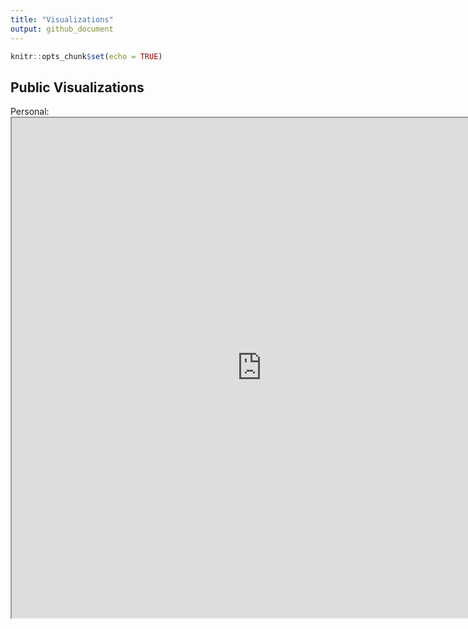 ```yaml
---
title: "Visualizations"
output: github_document
---
```


```r
knitr::opts_chunk$set(echo = TRUE)
```

## Public Visualizations



Personal:
<iframe align = "center" width = "800" height = "800" src="https://public.tableau.com/views/TourdeFrance2024/TourdeFrance?:publish=yes&:embed=true&:origin=viz_share_link"/>

## Look upon my works, ye Mighty, and despair!

### For the USAID ones are no longer funded.

Downloaded images of the public Tableau dashboards I created/managed during my time at USAID Data Services.

**Digital Ecosystem Country Assessment (DECA) Dashboard:** I created the Monitoring, Evaluation, and Learning tab, which monitored selected indicators of digital growth across countries with available data. I created a graph comparing the indicators between base years and available years selected by the user. Countries receiving USAID assistance are marked, and countries by region are highlighted by color.

Active Mobile Money Agent Outlets (Per 100,000 Adults), Base Year 2017:
![DECA 1](DECA 1.png)
E-Government Development Index Score (0-1), Base Year 2018:
![DECA 2](DECA 2.png)


Freedom on the Net: Overall Score (0-100), Base Year 2019:
![DECA 3](DECA 3.png)


Global Competitiveness Index: Competition in Network Services, Value (1-7), Base Year: 2018
![DECA 4](DECA 4.png)

